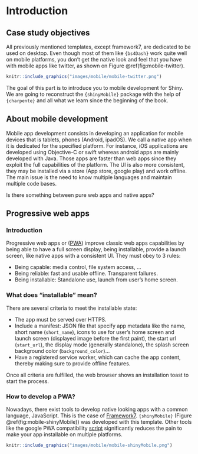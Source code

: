 # Introduction {#mobile-shiny-intro}
## Case study objectives
All previously mentioned templates, except framework7, are dedicated to be used on desktop. 
Even though most of them like `{bs4Dash}` work quite well on mobile platforms, 
you don't get the native look and feel that you have with mobile apps like twitter, 
as shown on Figure \@ref(fig:mobile-twitter).

```r
knitr::include_graphics("images/mobile/mobile-twitter.png")
```

The goal of this part is to introduce you to mobile development for Shiny. We are going to
reconstruct the `{shinyMobile}` package with the help of `{charpente}` and all what we
learn since the beginning of the book. 

## About mobile development
Mobile app development consists in developing an application for mobile devices that is
tablets, phones (Android, ipadOS). We call a native app when it is dedicated for the specified
platform. For instance, iOS applications are developed using Objective-C or swift whereas android apps are mainly developed
with Java. Those apps are faster than web apps since they exploit the full capabilities of the platform. The UI is also
more consistent, they may be installed via a store (App store, google play) and work offline. 
The main issue is the need to know multiple languages and maintain multiple
code bases. 

Is there something between pure web apps and native apps? 

## Progressive web apps
### Introduction
Progressive web apps or ([PWA](https://web.dev/what-are-pwas/)) improve classic web apps
capabilities by being able to have a full screen display, being installable, provide a launch screen,
like native apps with a consistent UI. They must obey to 3 rules:

  - Being capable: media control, file system access, ...
  - Being reliable: fast and usable offline. Transparent failures.
  - Being installable:  Standalone use, launch from user's home screen.

### What does "installable" mean?
There are several criteria to meet the installable state:

  - The app must be served over HTTPS.
  - Include a manifest: JSON file that specify app metadata like the name, short name (`short_name`), icons to use
  for user's home screen and launch screen (displayed image before the first paint), 
  the start url (`start_url`), the display mode (generally standalone),
  the splash screen background color (`background_color`)...
  - Have a registered service worker, which can cache the app content, thereby making sure to provide offline
  features.
  
Once all criteria are fulfilled, the web browser shows an installation toast to start the process.
  
### How to develop a PWA?
Nowadays, there exist tools to develop native looking apps with a common language, JavaScript. 
This is the case of [Framework7](https://framework7.io/). `{shinyMobile}` (Figure \@ref(fig:mobile-shinyMobile)) was developed with this
template. Other tools like the google PWA compatibility [script](https://github.com/GoogleChromeLabs/pwacompat) 
significantly reduces the pain to make your app installable on multiple platforms. 

```r
knitr::include_graphics("images/mobile/mobile-shinyMobile.png")
```
